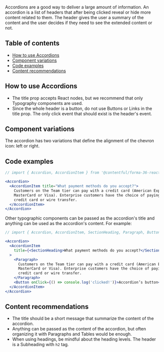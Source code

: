 Accordions are a good way to deliver a large amount of information. An accordion is a list of headers that after being clicked reveal or hide more content related to them.
The header gives the user a summary of the content and the user decides if they need to see the extended content or not.

## Table of contents

- [How to use Accordions](#how-to-use-accordions)
- [Component variations](#component-variations)
- [Code examples](#code-examples)
- [Content recommendations](#content-recommendations)

## How to use Accordions

- The title prop accepts React nodes, but we recommend that only Typography components are used.
- Since the whole header is a button, do not use Buttons or Links in the title prop. The only click event that should exist is the header's event.

## Component variations

The accordion has two variations that define the alignment of the chevron icon: left or right.

## Code examples

```jsx
// import { Accordion, AccordionItem } from '@contentful/forma-36-react-components';

<Accordion>
  <AccordionItem title="What payment methods do you accept?">
    Customers on the Team tier can pay with a credit card (American Express,
    MasterCard or Visa). Enterprise customers have the choice of paying with a
    credit card or wire transfer.
  </AccordionItem>
</Accordion>
```

Other typographic components can be passed as the accordion's title and anything can be used as the accordion's content. For example:

```jsx
// import { Accordion, AccordionItem, SectionHeading, Paragraph, Button } from '@contentful/forma-36-react-components';

<Accordion>
  <AccordionItem
    title={<SectionHeading>What payment methods do you accept?</SectionHeading>}
  >
    <Paragraph>
      Customers on the Team tier can pay with a credit card (American Express,
      MasterCard or Visa). Enterprise customers have the choice of paying with a
      credit card or wire transfer.
    </Paragraph>
    <Button onClick={() => console.log('clicked!')}>Accordion’s button</Button>
  </AccordionItem>
</Accordion>
```

## Content recommendations

- The title should be a short message that summarize the content of the accordion.
- Anything can be passed as the content of the accordion, but often organizing it with Paragraphs and Tables would be enough.
- When using headings, be mindful about the heading levels. The header is a Subheading with `h2` tag.
